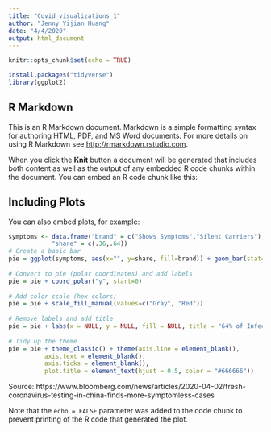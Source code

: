 ```yaml
---
title: "Covid_visualizations_1"
author: "Jenny Yijian Huang"
date: "4/4/2020"
output: html_document
---
```


```r
knitr::opts_chunk$set(echo = TRUE)
```

```r
install.packages("tidyverse")
library(ggplot2)
```

## R Markdown

This is an R Markdown document. Markdown is a simple formatting syntax for authoring HTML, PDF, and MS Word documents. For more details on using R Markdown see <http://rmarkdown.rstudio.com>.

When you click the **Knit** button a document will be generated that includes both content as well as the output of any embedded R code chunks within the document. You can embed an R code chunk like this:

## Including Plots

You can also embed plots, for example:

```r
symptoms <- data.frame("brand" = c("Shows Symptoms","Silent Carriers"),
            "share" = c(.36,.64))
# Create a basic bar
pie = ggplot(symptoms, aes(x="", y=share, fill=brand)) + geom_bar(stat="identity", width=1)
 
# Convert to pie (polar coordinates) and add labels
pie = pie + coord_polar("y", start=0)
 
# Add color scale (hex colors)
pie = pie + scale_fill_manual(values=c("Gray", "Red"))
 
# Remove labels and add title
pie = pie + labs(x = NULL, y = NULL, fill = NULL, title = "64% of Infected People Are Asymptomatic", caption = "Coronavirus testing in China finds more symptom free cases")
 
# Tidy up the theme
pie = pie + theme_classic() + theme(axis.line = element_blank(),
          axis.text = element_blank(),
          axis.ticks = element_blank(),
          plot.title = element_text(hjust = 0.5, color = "#666666"))
```
Source: https://www.bloomberg.com/news/articles/2020-04-02/fresh-coronavirus-testing-in-china-finds-more-symptomless-cases

Note that the `echo = FALSE` parameter was added to the code chunk to prevent printing of the R code that generated the plot.
